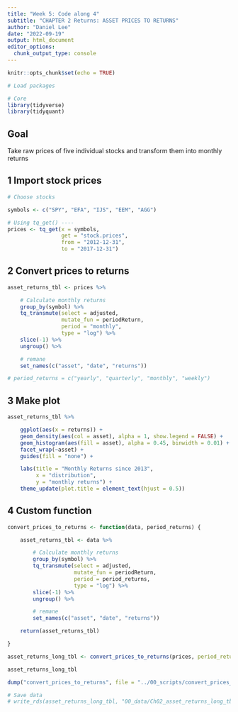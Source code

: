 ```yaml
---
title: "Week 5: Code along 4"
subtitle: "CHAPTER 2 Returns: ASSET PRICES TO RETURNS"
author: "Daniel Lee"
date: "2022-09-19"
output: html_document
editor_options: 
  chunk_output_type: console
---
```


```r
knitr::opts_chunk$set(echo = TRUE)
```

```r
# Load packages

# Core
library(tidyverse)
library(tidyquant)

```

## Goal
Take raw prices of five individual stocks and transform them into monthly returns

## 1 Import stock prices

```r
# Choose stocks

symbols <- c("SPY", "EFA", "IJS", "EEM", "AGG")

# Using tq_get() ----
prices <- tq_get(x = symbols,
                 get = "stock.prices",
                 from = "2012-12-31",
                 to = "2017-12-31")

```

## 2 Convert prices to returns

```r
asset_returns_tbl <- prices %>%

    # Calculate monthly returns
    group_by(symbol) %>%
    tq_transmute(select = adjusted,
                 mutate_fun = periodReturn,
                 period = "monthly",
                 type = "log") %>%
    slice(-1) %>%
    ungroup() %>%

    # remane
    set_names(c("asset", "date", "returns"))

# period_returns = c("yearly", "quarterly", "monthly", "weekly")
```

## 3 Make plot

```r
asset_returns_tbl %>%

    ggplot(aes(x = returns)) +
    geom_density(aes(col = asset), alpha = 1, show.legend = FALSE) +
    geom_histogram(aes(fill = asset), alpha = 0.45, binwidth = 0.01) +
    facet_wrap(~asset) +
    guides(fill = "none") +

    labs(title = "Monthly Returns since 2013",
         x = "distribution",
         y = "monthly returns") +
    theme_update(plot.title = element_text(hjust = 0.5))
```


## 4 Custom function

```r
convert_prices_to_returns <- function(data, period_returns) {

    asset_returns_tbl <- data %>%

        # Calculate monthly returns
        group_by(symbol) %>%
        tq_transmute(select = adjusted,
                     mutate_fun = periodReturn,
                     period = period_returns,
                     type = "log") %>%
        slice(-1) %>%
        ungroup() %>%

        # remane
        set_names(c("asset", "date", "returns"))

    return(asset_returns_tbl)

}

asset_returns_long_tbl <- convert_prices_to_returns(prices, period_returns = "monthly")

asset_returns_long_tbl

dump("convert_prices_to_returns", file = "../00_scripts/convert_prices_to_returns.R")

# Save data
# write_rds(asset_returns_long_tbl, "00_data/Ch02_asset_returns_long_tbl.rds")
```


